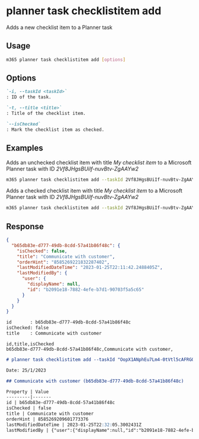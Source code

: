 
# planner task checklistitem add

Adds a new checklist item to a Planner task

## Usage

```sh
m365 planner task checklistitem add [options]
```

## Options

```md defintion-list
`-i, --taskId <taskId>`
: ID of the task.

`-t, --title <title>`
: Title of the checklist item.

`--isChecked`
: Mark the checklist item as checked.
```

<Global />

## Examples

Adds an unchecked checklist item with title _My checklist item_ to a Microsoft Planner task with ID _2Vf8JHgsBUiIf-nuvBtv-ZgAAYw2_

```sh
m365 planner task checklistitem add --taskId 2Vf8JHgsBUiIf-nuvBtv-ZgAAYw2 --title "My checklist item"
```

Adds a checked checklist item with title _My checklist item_ to a Microsoft Planner task with ID _2Vf8JHgsBUiIf-nuvBtv-ZgAAYw2_

```sh
m365 planner task checklistitem add --taskId 2Vf8JHgsBUiIf-nuvBtv-ZgAAYw2 --title "My checklist item" --isChecked
```

## Response

<Tabs>
  <TabItem value="json" label="JSON">

  ```json
  {
    "b65db83e-d777-49db-8cdd-57a41b86f48c": {
      "isChecked": false,
      "title": "Communicate with customer",
      "orderHint": "8585269221832287402",
      "lastModifiedDateTime": "2023-01-25T22:11:42.2488405Z",
      "lastModifiedBy": {
        "user": {
          "displayName": null,
          "id": "b2091e18-7882-4efe-b7d1-90703f5a5c65"
        }
      }
    }
  }
  ```

  </TabItem>
  <TabItem value="text" label="Text">

  ```txt
  id       : b65db83e-d777-49db-8cdd-57a41b86f48c
  isChecked: false
  title    : Communicate with customer
  ```

  </TabItem>
  <TabItem value="csv" label="CSV">

  ```csv
  id,title,isChecked
  b65db83e-d777-49db-8cdd-57a41b86f48c,Communicate with customer,
  ```

  </TabItem>
  <TabItem value="md" label="Markdown">

  ```md
  # planner task checklistitem add --taskId "OopX1ANphEu7Lm4-0tVtl5cAFRGQ" --title "Communicate with customer"

  Date: 25/1/2023

  ## Communicate with customer (b65db83e-d777-49db-8cdd-57a41b86f48c)

  Property | Value
  ---------|-------
  id | b65db83e-d777-49db-8cdd-57a41b86f48c
  isChecked | false
  title | Communicate with customer
  orderHint | 8585269209601773376
  lastModifiedDateTime | 2023-01-25T22:32:05.3002431Z
  lastModifiedBy | {"user":{"displayName":null,"id":"b2091e18-7882-4efe-b7d1-90703f5a5c65"}}
  ```

  </TabItem>
</Tabs>

